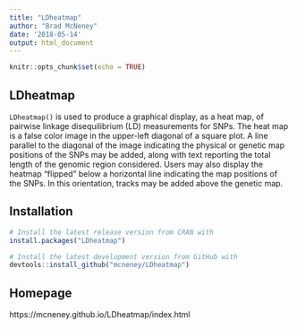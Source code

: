 ```yaml
---
title: "LDheatmap"
author: "Brad McNeney"
date: '2018-05-14'
output: html_document
---
```


```r
knitr::opts_chunk$set(echo = TRUE)
```

## LDheatmap

`LDheatmap()` is used to produce a graphical display,
as a heat map, of pairwise linkage disequilibrium (LD) 
measurements for SNPs.
The heat map is a false color image in the upper-left 
diagonal of a square plot. A line parallel to 
the diagonal of the image indicating
the physical or genetic map positions of the SNPs 
may be added, along
with text reporting the total length of the genomic 
region considered. Users may also display the heatmap
"flipped" below a horizontal line indicating the map
positions of the SNPs. In this orientation, 
tracks may be added above the genetic map.

## Installation

```r
# Install the latest release version from CRAN with
install.packages("LDheatmap")

# Install the latest development version from GitHub with
devtools::install_github("mcneney/LDheatmap")
```


## Homepage

https://mcneney.github.io/LDheatmap/index.html


